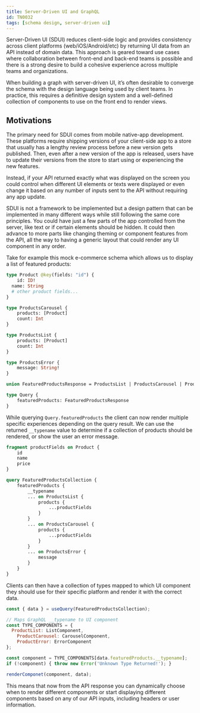 ```yaml
---
title: Server-Driven UI and GraphQL
id: TN0032
tags: [schema design, server-driven ui]
---
```



Server-Driven UI (SDUI) reduces client-side logic and provides consistency across client platforms (web/iOS/Android/etc) by returning UI data from an API instead of domain data. This approach is geared toward use cases where collaboration between front-end and back-end teams is possible and there is a strong desire to build a cohesive experience across multiple teams and organizations.

When building a graph with server-driven UI, it’s often desirable to converge the schema with the design language being used by client teams. In practice, this requires a definitive design system and a well-defined collection of components to use on the front end to render views.

## Motivations

The primary need for SDUI comes from mobile native-app development. These platforms require shipping versions of your client-side app to a store that usually has a lengthy review process before a new version gets published. Then, even after a new version of the app is released, users have to update their versions from the store to start using or experiencing the new features.

Instead, if your API returned exactly what was displayed on the screen you could control when different UI elements or texts were displayed or even change it based on any number of inputs sent to the API without requiring any app update.

SDUI is not a framework to be implemented but a design pattern that can be implemented in many different ways while still following the same core principles. You could have just a few parts of the app controlled from the server, like text or if certain elements should be hidden. It could then advance to more parts like changing theming or component features from the API, all the way to having a generic layout that could render any UI component in any order.

Take for example this mock e-commerce schema which allows us to display a list of featured products:

```graphql
type Product @key(fields: "id") {
	id: ID!
  name: String
  # other product fields...
}

type ProductsCarousel {
	products: [Product]
	count: Int
}

type ProductsList {
	products: [Product]
	count: Int
}

type ProductsError {
	message: String!
}

union FeaturedProductsResponse = ProductsList | ProductsCarousel | ProductsError

type Query {
	featuredProducts: FeaturedProductsResponse
}
```

While querying `Query.featuredProducts` the client can now render multiple specific experiences depending on the query result. We can use the returned `__typename` value to determine if a collection of products should be rendered, or show the user an error message.

```graphql
fragment productFields on Product {
	id
	name
	price
}

query FeaturedProductsCollection {
	featuredProducts {
		__typename
		... on ProductsList {
			products {
				...productFields
			}
		}
		... on ProductsCarousel {
			products {
				...productFields			
			}
		}
		... on ProductsError {
			message
		}
	}
}
```

Clients can then have a collection of types mapped to which UI component they should use for their specific platform and render it with the correct data.

```jsx
const { data } = useQuery(FeaturedProductsCollection);

// Maps GraphQL __typename to UI component
const TYPE_COMPONENTS = {
  ProductList: ListComponent,
	ProductCarousel: CarouselComponent,
	ProductError: ErrorComponent
};

const component = TYPE_COMPONENTS[data.featuredProducts.__typename];
if (!component) { throw new Error('Unknown Type Returned!'); }

renderComponet(component, data);
```

This means that now from the API response you can dynamically choose when to render different components or start displaying different components based on any of our API inputs, including headers or user information.